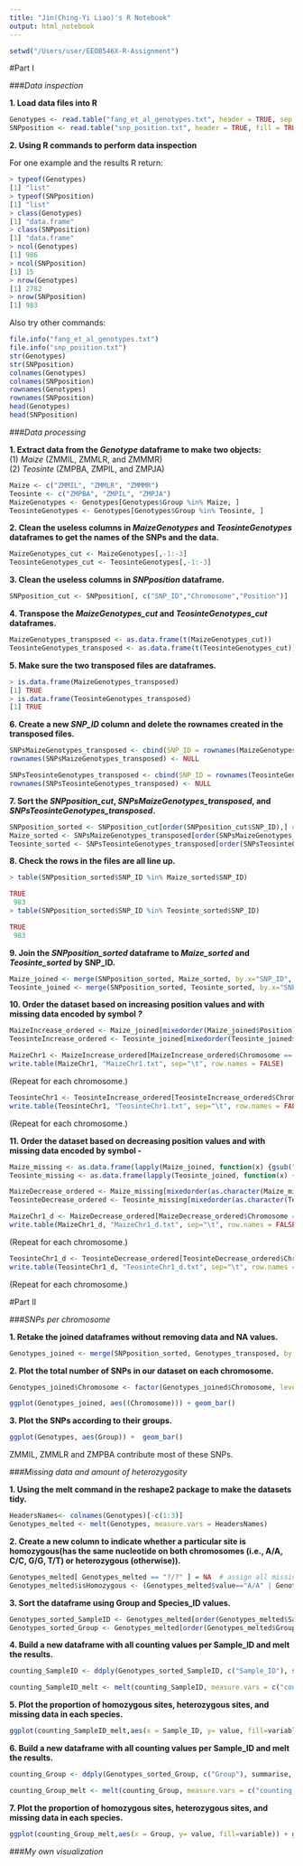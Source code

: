 ```yaml
---
title: "Jin(Ching-Yi Liao)'s R Notebook"
output: html_notebook
---
```

```r
setwd("/Users/user/EEOB546X-R-Assignment")
```
#Part I

###*Data inspection*

**1. Load data files into R**

```r
Genotypes <- read.table("fang_et_al_genotypes.txt", header = TRUE, sep = "\t", stringsAsFactors = FALSE)
SNPposition <- read.table("snp_position.txt", header = TRUE, fill = TRUE, sep = "\t", stringsAsFactors = FALSE)
```
**2. Using R commands to perform data inspection**

For one example and the results R return:
```r
> typeof(Genotypes)
[1] "list"
> typeof(SNPposition)
[1] "list"
> class(Genotypes)
[1] "data.frame"
> class(SNPposition)
[1] "data.frame"
> ncol(Genotypes)
[1] 986
> ncol(SNPposition)
[1] 15
> nrow(Genotypes)
[1] 2782
> nrow(SNPposition)
[1] 983
```

Also try other commands:
```r
file.info("fang_et_al_genotypes.txt")
file.info("snp_position.txt")
str(Genotypes)
str(SNPposition)
colnames(Genotypes)
colnames(SNPposition)
rownames(Genotypes)
rownames(SNPposition)
head(Genotypes)
head(SNPposition)
```
###*Data processing*

**1. Extract data from the *Genotype* dataframe to make two objects:**
<br />(1) *Maize* (ZMMIL, ZMMLR, and ZMMMR)
<br />(2) *Teosinte* (ZMPBA, ZMPIL, and ZMPJA)

```r
Maize <- c("ZMMIL", "ZMMLR", "ZMMMR")
Teosinte <- c("ZMPBA", "ZMPIL", "ZMPJA")
MaizeGenotypes <- Genotypes[Genotypes$Group %in% Maize, ]
TeosinteGenotypes <- Genotypes[Genotypes$Group %in% Teosinte, ]
```

**2. Clean the useless columns in *MaizeGenotypes* and *TeosinteGenotypes* dataframes to get the names of the SNPs and the data.**

```r
MaizeGenotypes_cut <- MaizeGenotypes[,-1:-3]
TeosinteGenotypes_cut <- TeosinteGenotypes[,-1:-3]
```

**3. Clean the useless columns in *SNPposition* dataframe.**

```r
SNPposition_cut <- SNPposition[, c("SNP_ID","Chromosome","Position")]
```

**4. Transpose the *MaizeGenotypes_cut* and *TeosinteGenotypes_cut* dataframes.**

```r
MaizeGenotypes_transposed <- as.data.frame(t(MaizeGenotypes_cut))
TeosinteGenotypes_transposed <- as.data.frame(t(TeosinteGenotypes_cut))
```
**5. Make sure the two transposed files are dataframes.**

```r
> is.data.frame(MaizeGenotypes_transposed)
[1] TRUE
> is.data.frame(TeosinteGenotypes_transposed)
[1] TRUE
```
**6. Create a new *SNP_ID* column and delete the rownames created in the transposed files.**

```r
SNPsMaizeGenotypes_transposed <- cbind(SNP_ID = rownames(MaizeGenotypes_transposed), MaizeGenotypes_transposed)
rownames(SNPsMaizeGenotypes_transposed) <- NULL

SNPsTeosinteGenotypes_transposed <- cbind(SNP_ID = rownames(TeosinteGenotypes_transposed), TeosinteGenotypes_transposed)
rownames(SNPsTeosinteGenotypes_transposed) <- NULL
```

**7. Sort the *SNPposition_cut*, *SNPsMaizeGenotypes_transposed*, and *SNPsTeosinteGenotypes_transposed*.**

```r
SNPposition_sorted <- SNPposition_cut[order(SNPposition_cut$SNP_ID),] #sort by SNP_ID
Maize_sorted <- SNPsMaizeGenotypes_transposed[order(SNPsMaizeGenotypes_transposed$SNP_ID),] #sort by SNP_ID
Teosinte_sorted <- SNPsTeosinteGenotypes_transposed[order(SNPsTeosinteGenotypes_transposed$SNP_ID),] #sort by SNP_ID
```

**8. Check the rows in the files are all line up.**

```r
> table(SNPposition_sorted$SNP_ID %in% Maize_sorted$SNP_ID)

TRUE 
 983 
> table(SNPposition_sorted$SNP_ID %in% Teosinte_sorted$SNP_ID)

TRUE 
 983 
```
**9. Join the *SNPposition_sorted* dataframe to *Maize_sorted* and *Teosinte_sorted* by SNP_ID.**

```r
Maize_joined <- merge(SNPposition_sorted, Maize_sorted, by.x="SNP_ID", by.y="SNP_ID")
Teosinte_joined <- merge(SNPposition_sorted, Teosinte_sorted, by.x="SNP_ID", by.y="SNP_ID")
```
**10. Order the dataset based on increasing position values and with missing data encoded by symbol *?* **

```r
MaizeIncrease_ordered <- Maize_joined[mixedorder(Maize_joined$Position),] 
TeosinteIncrease_ordered <- Teosinte_joined[mixedorder(Teosinte_joined$Position),]
```
```r
MaizeChr1 <- MaizeIncrease_ordered[MaizeIncrease_ordered$Chromosome == 1,]
write.table(MaizeChr1, "MaizeChr1.txt", sep="\t", row.names = FALSE) 
```
(Repeat for each chromosome.)
```r
TeosinteChr1 <- TeosinteIncrease_ordered[TeosinteIncrease_ordered$Chromosome == 1,]
write.table(TeosinteChr1, "TeosinteChr1.txt", sep="\t", row.names = FALSE)
```
(Repeat for each chromosome.)

**11. Order the dataset based on decreasing position values and with missing data encoded by symbol - **
```r
Maize_missing <- as.data.frame(lapply(Maize_joined, function(x) {gsub("\\?","-", x)})) # missing data replaced with symbol -
Teosinte_missing <- as.data.frame(lapply(Teosinte_joined, function(x) {gsub("\\?","-", x)})) # missing data replaced with symbol -
```
```r
MaizeDecrease_ordered <- Maize_missing[mixedorder(as.character(Maize_missing$Position), decreasing=TRUE),] 
TeosinteDecrease_ordered <- Teosinte_missing[mixedorder(as.character(Teosinte_missing$Position), decreasing=TRUE),]
```
```r
MaizeChr1_d <- MaizeDecrease_ordered[MaizeDecrease_ordered$Chromosome == 1,]
write.table(MaizeChr1_d, "MaizeChr1_d.txt", sep="\t", row.names = FALSE)
```
(Repeat for each chromosome.)
```r
TeosinteChr1_d <- TeosinteDecrease_ordered[TeosinteDecrease_ordered$Chromosome == 1,]
write.table(TeosinteChr1_d, "TeosinteChr1_d.txt", sep="\t", row.names = FALSE)
```
(Repeat for each chromosome.)

#Part II

###*SNPs per chromosome*

**1. Retake the joined dataframes without removing data and NA values.**
```r
Genotypes_joined <- merge(SNPposition_sorted, Genotypes_transposed, by.x = "SNP_ID", by.y ="row.names", all.y = TRUE)
```
**2. Plot the total number of SNPs in our dataset on each chromosome.**
```r
Genotypes_joined$Chromosome <- factor(Genotypes_joined$Chromosome, levels = c("1", "2", "3", "4", "5", "6", "7", "8", "9", "10", "multiple", "unknown", "NA"))

ggplot(Genotypes_joined, aes((Chromosome))) + geom_bar()
```
**3. Plot the SNPs according to their groups.**
```r
ggplot(Genotypes, aes(Group)) +  geom_bar()
```
ZMMIL, ZMMLR and ZMPBA contribute most of these SNPs.

###*Missing data and amount of heterozygosity*

**1. Using the melt command in the reshape2 package to make the datasets tidy.**
```r
HeadersNames<- colnames(Genotypes)[-c(1:3)]
Genotypes_melted <- melt(Genotypes, measure.vars = HeadersNames)
```
**2. Create a new column to indicate whether a particular site is homozygous(has the same nucleotide on both chromosomes (i.e., A/A, C/C, G/G, T/T) or heterozygous (otherwise)).**
```r
Genotypes_melted[ Genotypes_melted == "?/?" ] = NA  # assign all missing values as NA
Genotypes_melted$isHomozygous <- (Genotypes_melted$value=="A/A" | Genotypes_melted$value=="C/C" | Genotypes_melted$value=="G/G" | Genotypes_melted$value=="T/T")
```
**3. Sort the dataframe using Group and Species_ID values.**
```r
Genotypes_sorted_SampleID <- Genotypes_melted[order(Genotypes_melted$Sample_ID),]
Genotypes_sorted_Group <- Genotypes_melted[order(Genotypes_melted$Group),]
```
**4. Build a new dataframe with all counting values per Sample_ID and melt the results.**
```r
counting_SampleID <- ddply(Genotypes_sorted_SampleID, c("Sample_ID"), summarise, counting_Homozygous=sum(isHomozygous, na.rm=TRUE), counting_Heterozygous=sum(!isHomozygous, na.rm=TRUE), isNA=sum(is.na(isHomozygous)))

counting_SampleID_melt <- melt(counting_SampleID, measure.vars = c("counting_Homozygous", "counting_Heterozygous", "isNA"))
```

**5. Plot the proportion of homozygous sites, heterozygous sites, and missing data in each species.**
```r
ggplot(counting_SampleID_melt,aes(x = Sample_ID, y= value, fill=variable)) + geom_bar(stat = "identity", position = "stack")
```

**6. Build a new dataframe with all counting values per Sample_ID and melt the results.**
```r
counting_Group <- ddply(Genotypes_sorted_Group, c("Group"), summarise, counting_Homozygous=sum(isHomozygous, na.rm=TRUE), counting_Heterozygous=sum(!isHomozygous, na.rm=TRUE), isNA=sum(is.na(isHomozygous)))

counting_Group_melt <- melt(counting_Group, measure.vars = c("counting_Homozygous", "counting_Heterozygous", "isNA"))
```

**7. Plot the proportion of homozygous sites, heterozygous sites, and missing data in each species.**
```r
ggplot(counting_Group_melt,aes(x = Group, y= value, fill=variable)) + geom_bar(stat = "identity", position = "stack")
```
###*My own visualization*

